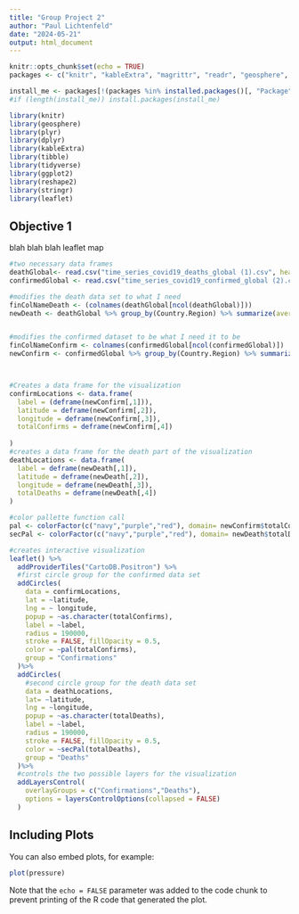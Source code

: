 ```yaml
---
title: "Group Project 2"
author: "Paul Lichtenfeld"
date: "2024-05-21"
output: html_document
---
```


```r
knitr::opts_chunk$set(echo = TRUE)
packages <- c("knitr", "kableExtra", "magrittr", "readr", "geosphere", "plyr", "dplyr", "kable", "tidyverse", "tibble", "ggplot2","reshape2","stringr","leaflet")

install_me <- packages[!(packages %in% installed.packages()[, "Package"])]
#if (length(install_me)) install.packages(install_me)

library(knitr)
library(geosphere)
library(plyr)
library(dplyr)
library(kableExtra)
library(tibble)
library(tidyverse)
library(ggplot2)
library(reshape2)
library(stringr)
library(leaflet)
```

## Objective 1 
blah blah blah leaflet map 

```r
#two necessary data frames
deathGlobal<- read.csv("time_series_covid19_deaths_global (1).csv", header = TRUE)
confirmedGlobal <- read.csv("time_series_covid19_confirmed_global (2).csv", header = TRUE)

#modifies the death data set to what I need 
finColNameDeath <- (colnames(deathGlobal[ncol(deathGlobal)]))
newDeath <- deathGlobal %>% group_by(Country.Region) %>% summarize(averageLat=mean(Lat, na.rm=TRUE), averageLong=(mean(Long,na.rm = TRUE)), totalDeaths=sum(.data[[finColNameDeath]]))


#modifies the confirmed dataset to be what I need it to be 
finColNameConfirm <- colnames(confirmedGlobal[ncol(confirmedGlobal)])
newConfirm <- confirmedGlobal %>% group_by(Country.Region) %>% summarize(averageLat=mean(Lat,na.rm = TRUE),averageLong=mean(Long,na.rm = TRUE),totalConfirms=sum(.data[[finColNameConfirm]]))



#Creates a data frame for the visualization 
confirmLocations <- data.frame(
  label = (deframe(newConfirm[,1])),
  latitude = deframe(newConfirm[,2]),
  longitude = deframe(newConfirm[,3]),
  totalConfirms = deframe(newConfirm[,4])
  
)
#creates a data frame for the death part of the visualization 
deathLocations <- data.frame(
  label = deframe(newDeath[,1]),
  latitude = deframe(newDeath[,2]),
  longitude = deframe(newDeath[,3]),
  totalDeaths = deframe(newDeath[,4])
)

#color pallette function call 
pal <- colorFactor(c("navy","purple","red"), domain= newConfirm$totalConfirms)
secPal <- colorFactor(c("navy","purple","red"), domain= newDeath$totalDeaths)

#creates interactive visualization 
leaflet() %>% 
  addProviderTiles("CartoDB.Positron") %>%
  #first circle group for the confirmed data set 
  addCircles(
    data = confirmLocations,
    lat = ~latitude,
    lng = ~ longitude,
    popup = ~as.character(totalConfirms),
    label = ~label,
    radius = 190000,
    stroke = FALSE, fillOpacity = 0.5, 
    color = ~pal(totalConfirms),
    group = "Confirmations"
  )%>%
  addCircles(
    #second circle group for the death data set 
    data = deathLocations,
    lat= ~latitude,
    lng = ~longitude,
    popup = ~as.character(totalDeaths),
    label = ~label, 
    radius = 190000,
    stroke = FALSE, fillOpacity = 0.5, 
    color = ~secPal(totalDeaths),
    group = "Deaths"
  )%>%
  #controls the two possible layers for the visualization
  addLayersControl(
    overlayGroups = c("Confirmations","Deaths"),
    options = layersControlOptions(collapsed = FALSE)
  )

```

## Including Plots

You can also embed plots, for example:

```r
plot(pressure)
```

Note that the `echo = FALSE` parameter was added to the code chunk to prevent printing of the R code that generated the plot.
